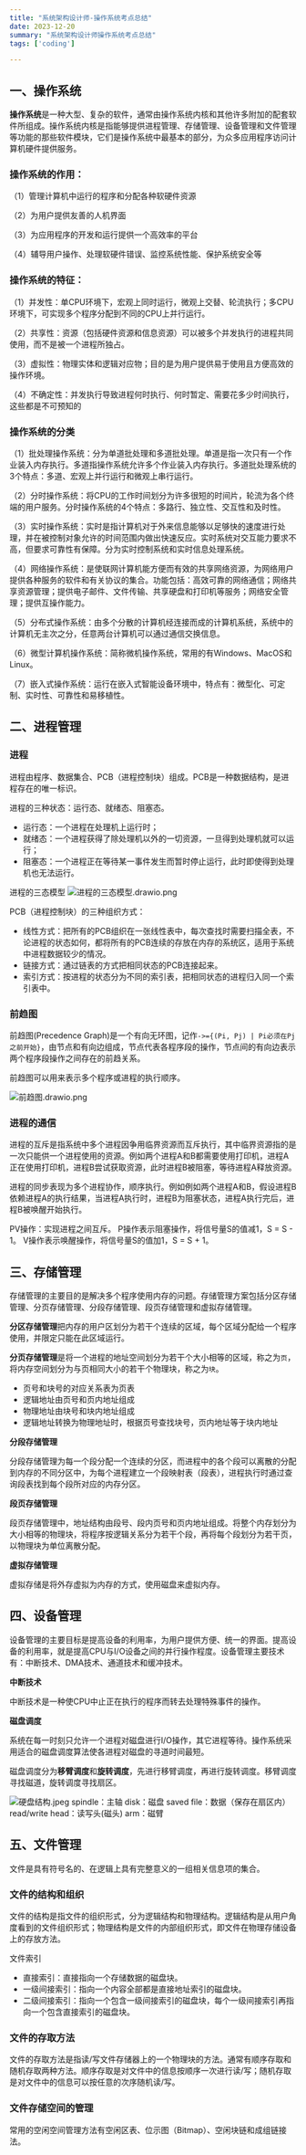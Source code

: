 ```yaml
---
title: "系统架构设计师-操作系统考点总结"
date: 2023-12-20
summary: "系统架构设计师操作系统考点总结"
tags: ['coding']

---
```

## 一、操作系统

**操作系统**是一种大型、复杂的软件，通常由操作系统内核和其他许多附加的配套软件所组成。操作系统内核是指能够提供进程管理、存储管理、设备管理和文件管理等功能的那些软件模块，它们是操作系统中最基本的部分，为众多应用程序访问计算机硬件提供服务。

### 操作系统的作用：

（1）管理计算机中运行的程序和分配各种软硬件资源

（2）为用户提供友善的人机界面

（3）为应用程序的开发和运行提供一个高效率的平台

（4）辅导用户操作、处理软硬件错误、监控系统性能、保护系统安全等


### 操作系统的特征：

（1）并发性：单CPU环境下，宏观上同时运行，微观上交替、轮流执行；多CPU环境下，可实现多个程序分配到不同的CPU上并行运行。

（2）共享性：资源（包括硬件资源和信息资源）可以被多个并发执行的进程共同使用，而不是被一个进程所独占。

（3）虚拟性：物理实体和逻辑对应物；目的是为用户提供易于使用且方便高效的操作环境。

（4）不确定性：并发执行导致进程何时执行、何时暂定、需要花多少时间执行，这些都是不可预知的

### 操作系统的分类

（1）批处理操作系统：分为单道批处理和多道批处理。单道是指一次只有一个作业装入内存执行。多道指操作系统允许多个作业装入内存执行。多道批处理系统的3个特点：多道、宏观上并行运行和微观上串行运行。

（2）分时操作系统：将CPU的工作时间划分为许多很短的时间片，轮流为各个终端的用户服务。分时操作系统的4个特点：多路行、独立性、交互性和及时性。

（3）实时操作系统：实时是指计算机对于外来信息能够以足够快的速度进行处理，并在被控制对象允许的时间范围内做出快速反应。实时系统对交互能力要求不高，但要求可靠性有保障。分为实时控制系统和实时信息处理系统。

（4）网络操作系统：是使联网计算机能方便而有效的共享网络资源，为网络用户提供各种服务的软件和有关协议的集合。功能包括：高效可靠的网络通信；网络共享资源管理；提供电子邮件、文件传输、共享硬盘和打印机等服务；网络安全管理；提供互操作能力。

（5）分布式操作系统：由多个分散的计算机经连接而成的计算机系统，系统中的计算机无主次之分，任意两台计算机可以通过通信交换信息。

（6）微型计算机操作系统：简称微机操作系统，常用的有Windows、MacOS和Linux。

（7）嵌入式操作系统：运行在嵌入式智能设备环境中，特点有：微型化、可定制、实时性、可靠性和易移植性。

## 二、进程管理

### 进程

进程由程序、数据集合、PCB（进程控制块）组成。PCB是一种数据结构，是进程存在的唯一标识。

进程的三种状态：运行态、就绪态、阻塞态。

- 运行态：一个进程在处理机上运行时；
- 就绪态：一个进程获得了除处理机以外的一切资源，一旦得到处理机就可以运行；
- 阻塞态：一个进程正在等待某一事件发生而暂时停止运行，此时即使得到处理机也无法运行。

进程的三态模型
![进程的三态模型.drawio.png](/images/4caa907c23b54a33b0336575424edd9f.png)


PCB（进程控制块）的三种组织方式：
- 线性方式：把所有的PCB组织在一张线性表中，每次查找时需要扫描全表，不论进程的状态如何，都将所有的PCB连续的存放在内存的系统区，适用于系统中进程数据较少的情况。
- 链接方式：通过链表的方式把相同状态的PCB连接起来。
- 索引方式：按进程的状态分为不同的索引表，把相同状态的进程归入同一个索引表中。


### 前趋图

前趋图(Precedence Graph)是一个有向无环图，记作`->={(Pi, Pj) | Pi必须在Pj之前开始}`，由节点和有向边组成，节点代表各程序段的操作，节点间的有向边表示两个程序段操作之间存在的前趋关系。

前趋图可以用来表示多个程序或进程的执行顺序。


![前趋图.drawio.png](/images/b206219664074929ad31d862a220c1fa.png)


### 进程的通信

进程的互斥是指系统中多个进程因争用临界资源而互斥执行，其中临界资源指的是一次只能供一个进程使用的资源。例如两个进程A和B都需要使用打印机，进程A正在使用打印机，进程B尝试获取资源，此时进程B被阻塞，等待进程A释放资源。

进程的同步表现为多个进程协作，顺序执行。例如例如两个进程A和B，假设进程B依赖进程A的执行结果，当进程A执行时，进程B为阻塞状态，进程A执行完后，进程B被唤醒开始执行。

PV操作：实现进程之间互斥。
P操作表示阻塞操作，将信号量S的值减1，S = S - 1。
V操作表示唤醒操作，将信号量S的值加1，S = S + 1。

## 三、存储管理

存储管理的主要目的是解决多个程序使用内存的问题。存储管理方案包括分区存储管理、分页存储管理、分段存储管理、段页存储管理和虚拟存储管理。

**分区存储管理**把内存的用户区划分为若干个连续的区域，每个区域分配给一个程序使用，并限定只能在此区域运行。

**分页存储管理**是将一个进程的地址空间划分为若干个大小相等的区域，称之为`页`，将内存空间划分为与页相同大小的若干个物理块，称之为`块`。

- 页号和块号的对应关系表为页表
- 逻辑地址由页号和页内地址组成
- 物理地址由块号和块内地址组成
- 逻辑地址转换为物理地址时，根据页号查找块号，页内地址等于块内地址

**分段存储管理**

分段存储管理为每一个段分配一个连续的分区，而进程中的各个段可以离散的分配到内存的不同分区中，为每个进程建立一个段映射表（段表），进程执行时通过查询段表找到每个段所对应的内存分区。

**段页存储管理**

段页存储管理中，地址结构由段号、段内页号和页内地址组成。将整个内存划分为大小相等的物理块，将程序按逻辑关系分为若干个段，再将每个段划分为若干页，以物理块为单位离散分配。

**虚拟存储管理**

虚拟存储是将外存虚拟为内存的方式，使用磁盘来虚拟内存。

## 四、设备管理

设备管理的主要目标是提高设备的利用率，为用户提供方便、统一的界面。提高设备的利用率，就是提高CPU与I/O设备之间的并行操作程度。设备管理主要技术有：中断技术、DMA技术、通道技术和缓冲技术。

**中断技术**

中断技术是一种使CPU中止正在执行的程序而转去处理特殊事件的操作。

**磁盘调度**

系统在每一时刻只允许一个进程对磁盘进行I/O操作，其它进程等待。操作系统采用适合的磁盘调度算法使各进程对磁盘的寻道时间最短。

磁盘调度分为**移臂调度**和**旋转调度**，先进行移臂调度，再进行旋转调度。移臂调度寻找磁道，旋转调度寻找扇区。


![硬盘结构.jpeg](/images/4d23689ea40b4b7790db884ae9fdd9e1.jpeg)
spindle：主轴
disk：磁盘
saved file：数据（保存在扇区内）
read/write head：读写头(磁头)
arm：磁臂

## 五、文件管理

文件是具有符号名的、在逻辑上具有完整意义的一组相关信息项的集合。

### 文件的结构和组织

文件的结构是指文件的组织形式，分为逻辑结构和物理结构。逻辑结构是从用户角度看到的文件组织形式；物理结构是文件的内部组织形式，即文件在物理存储设备上的存放方法。

文件索引

- 直接索引：直接指向一个存储数据的磁盘块。
- 一级间接索引：指向一个内容全部都是直接地址索引的磁盘块。
- 二级间接索引：指向一个包含一级间接索引的磁盘块，每个一级间接索引再指向一个包含直接索引的磁盘块。

### 文件的存取方法

文件的存取方法是指读/写文件存储器上的一个物理块的方法。通常有顺序存取和随机存取两种方法。顺序存取是对文件中的信息按顺序一次进行读/写；随机存取是对文件中的信息可以按任意的次序随机读/写。

### 文件存储空间的管理

常用的空闲空间管理方法有空闲区表、位示图（Bitmap）、空闲块链和成组链接法。

